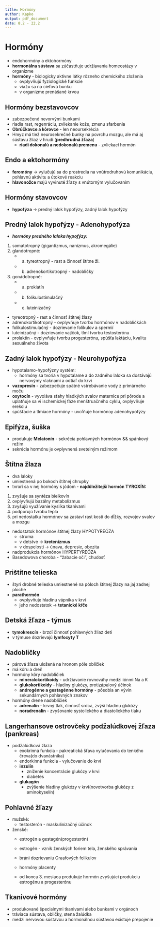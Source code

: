```yaml
---
title: Hormóny
author: Kapko
output: pdf_document
date: 8.2 - 22.2
---
```


# Hormóny
- endohormóny a ektohormóny
- **hormonálna sústava** sa zúčastňuje udržiavania homeostázy v organizme
- **hormóny** - biologicky aktívne látky rôzneho chemického zloženia
    - ovplyvňujú fyziologické funkcie
    - viažu sa na cieľovú bunku
    - v organizme prenášané krvou

## Hormóny bezstavovcov
- zabezpečené nevorvými bunkami
- riadia rast, regenráciu, zvliekanie kože, zmenu sfarbenia
- **Obrúčkavce a kôrovce** - len neoursekrécia
- Hmyz má tiež neurosekrečné bunky na povrchu mozgu, ale má aj sústavu žliaz v hrudi (**predhrudná žľaza**)
    - **riadi dokonalú a nedokonalú premenu** - zvliekací hormón

## Endo a ektohormóny
- **feromóny** -> vylučujú sa do prostredia na vnútrodruhovú komunikáciu, pohlavnú aktivitu a útokové reakciu
- **hlavonožce** majú vyvinuté žľazy s vnútorným vylučovaním

## Hormóny stavovcov
- **hypofýza** -> predný lalok hypofýzy, zadný lalok hypofýzy

## Predný lalok hypofýzy - Adenohypofýza
- ***hormóny predného laloka hypofýzy:***
1. somatotropný (gigantizmus, nanizmus, akromegálie)
2. glandotropné: 
    - a) tyreotropný - rast a činnosť štítne žl.
    - b) adrenokortikotropný - nadobličky
3. gonádotropné: 
    - a) proklatín
    - b) folikulostimulačný
    - c) luteinizačný

- tyreotropný - rast a činnosť štítnej žlazy
- adrenokortikotropný - ovplyvňuje tvorbu hormónov v nadobličkách
- folikulostimulačný - dozrievanie folikulov a spermií
- luteinizačný - dozrievanie vajíčok, tlmí tvorbu testosterónu
- prolaktín - ovplyvňuje tvorbu progesterónu, spúšťa laktáciu, kvalitu sexuálneho života

## Zadný lalok hypofýzy - Neurohypofýza
- hypotalamo-hypofýzny systém:
    - hormóny sa tvoria v hypotalame a do zadného laloka sa dostávajú nervovýmy vlaknami a odtiaľ do krvi
- **vazopresín** - zabezpečuje spätné vstrebávanie vody z primárneho moču
- **oxytocín** - vyvoláva sťahy hladkých svalov maternice pri pôrode a uplatňuje sa vi ischemickej fáze menštruačného cyklu, ovplyvňuje erekciu
- spúšťacie a tlmiace hormóny - uvoľňuje hormónoy adenohypofýzy

## Epifýza, šuška
- produkuje **Melatonín** - sekrécia pohlavných hormónov && spánkový režim
- sekrécia hormónu je ovplyvnená svetelným režimom


## Štítna žlaza
- dva laloky
- umiestnená po bokoch štítnej chrupky
- tvrorí sa v nej hormóny s jódom - **najdôležitejší hormón TYROXÍN:**

1. zvyšuje sa syntéza bielkovín
2. ovplyvňujú bazálny metabolizmus
3. zvyšujú využívanie kyslíka tkanivami
4. podporujú tvrobu tepla
5. pri nedostatku hormónov sa zastaví rast kostí do dĺžky, rozvojov svalov a mozgu

- nedostatok hormónov štítnej žlazy HYPOTYREÓZA
    - struma
    - v detstve -> **kretenizmus**
    - v dospelosti -> únava, depresie, obezita
- nadprodukcia hormónov HYPERTYREÓZA
- Basedowova choroba - "žabacie oči", chudosť

## Prištítne telieska
- štyri drobné telieska umiestnené na póloch štitnej žlazy na jaj zadnej ploche
- **parathormón**
    - ovplyvňuje hladinu vápnika v krvi
    - jeho nedostatok -> **tetanické kŕče**

## Detská žľaza - týmus
- **tymokrescín** - brzdí činnosť pohlavných žliaz detí
- v týmuse dozrievajú **lymfocyty T**

## Nadobličky
- párová žľaza uložená na hronom póle obličiek
- má kôru a dreň
- hormóny kôry nadobličiek
    - **mineralokortikoidy** - udržiavanie rovnováhy medzi iónmi Na a K
    - **glukokortikoidy** - hladiny glukózy, protizápalový účinok
    - **androgénne a gestagénne hormóny** - pôsobia an vývin sekundárnych pohlavných znakov

- hormóny drene nadobličiek
    - **adrenalín** - krvný tlak, činnosť srdca, zvýši hladinu glukózy
    - **noradrenalín** - zvyšovanie systolického a diastolického tlaku

## Langerhansove ostrovčeky podžalúdkovej žľaza (pankreas)
- podžalúdková žlaza 
    - exokrinná funkcia - pakreatická šťava vylučovania do tenkého čreva(do dvanástnika)
    - endorkinná funkcia - vylučovanie do krvi 
	- **inzulín**
	    - zníženie koncentrácie glukózy v krvi
	    - diabetes
	- **glukagón**
	    - zvýšenie hladiny glukózy v krvi(novotvorba glukózy z aminokyselín)

## Pohlavné žľazy
- mužské:
    - testosterón - maskulinizačný účinok
- ženské:
    - estrogén a gestagén(progesterón)
	- estrogén - vznik ženských foriem tela, ženského správania
	- bráni dozrievaniu Graafových folikulov

    - hormóny placenty
	- od konca 3. mesiaca produkuje hormón zvyšujúci produkciu estrogénu a progesterónu

## Tkanivové hormóny
- produkované špecialnymi tkanivami alebo bunkami v orgánoch
- tráviaca sústava, obličky, stena žalúdka
- medzi nervovou sústavou a hormonálnou sústavou existuje prepojenie
